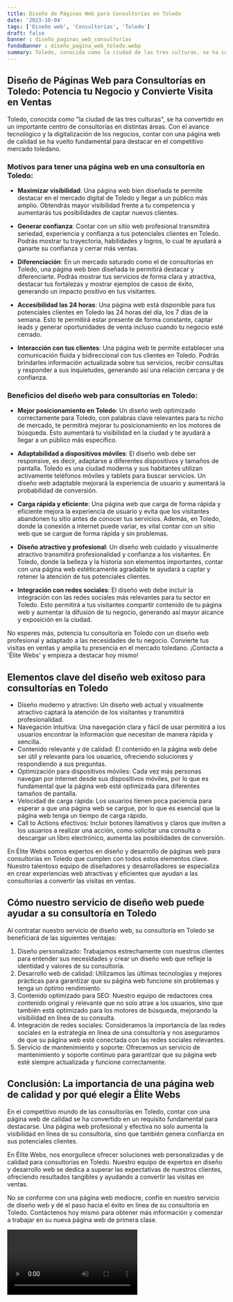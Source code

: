 ```yaml
---
title: Diseño de Páginas Web para Consultorías en Toledo
date: '2023-10-04'
tags: ['Diseño web', 'Consultorías', 'Toledo']
draft: false
banner : diseño_paginas_web_consultorías
fondoBanner : diseño_pagina_web_toledo.webp
summary: Toledo, conocida como la ciudad de las tres culturas, se ha convertido en un importante centro de consultorías en distintas áreas. Con el avance tecnológico y la digitalización de los negocios, contar con una página web de calidad se ha vuelto fundamental para destacar en el competitivo mercado toledano.
---
```


## Diseño de Páginas Web para Consultorías en Toledo: Potencia tu Negocio y Convierte Visita en Ventas

Toledo, conocida como "la ciudad de las tres culturas", se ha convertido en un importante centro de consultorías en distintas áreas. Con el avance tecnológico y la digitalización de los negocios, contar con una página web de calidad se ha vuelto fundamental para destacar en el competitivo mercado toledano.

### Motivos para tener una página web en una consultoría en Toledo:

- **Maximizar visibilidad**: Una página web bien diseñada te permite destacar en el mercado digital de Toledo y llegar a un público más amplio. Obtendrás mayor visibilidad frente a tu competencia y aumentarás tus posibilidades de captar nuevos clientes.

- **Generar confianza**: Contar con un sitio web profesional transmitirá seriedad, experiencia y confianza a tus potenciales clientes en Toledo. Podrás mostrar tu trayectoria, habilidades y logros, lo cual te ayudará a ganarte su confianza y cerrar más ventas.

- **Diferenciación**: En un mercado saturado como el de consultorías en Toledo, una página web bien diseñada te permitirá destacar y diferenciarte. Podrás mostrar tus servicios de forma clara y atractiva, destacar tus fortalezas y mostrar ejemplos de casos de éxito, generando un impacto positivo en tus visitantes.

- **Accesibilidad las 24 horas**: Una página web está disponible para tus potenciales clientes en Toledo las 24 horas del día, los 7 días de la semana. Esto te permitirá estar presente de forma constante, captar leads y generar oportunidades de venta incluso cuando tu negocio esté cerrado.

- **Interacción con tus clientes**: Una página web te permite establecer una comunicación fluida y bidireccional con tus clientes en Toledo. Podrás brindarles información actualizada sobre tus servicios, recibir consultas y responder a sus inquietudes, generando así una relación cercana y de confianza.

### Beneficios del diseño web para consultorías en Toledo:

- **Mejor posicionamiento en Toledo**: Un diseño web optimizado correctamente para Toledo, con palabras clave relevantes para tu nicho de mercado, te permitirá mejorar tu posicionamiento en los motores de búsqueda. Esto aumentará tu visibilidad en la ciudad y te ayudará a llegar a un público más específico.

- **Adaptabilidad a dispositivos móviles**: El diseño web debe ser responsive, es decir, adaptarse a diferentes dispositivos y tamaños de pantalla. Toledo es una ciudad moderna y sus habitantes utilizan activamente teléfonos móviles y tablets para buscar servicios. Un diseño web adaptable mejorará la experiencia de usuario y aumentará la probabilidad de conversión.

- **Carga rápida y eficiente**: Una página web que carga de forma rápida y eficiente mejora la experiencia de usuario y evita que los visitantes abandonen tu sitio antes de conocer tus servicios. Además, en Toledo, donde la conexión a internet puede variar, es vital contar con un sitio web que se cargue de forma rápida y sin problemas.

- **Diseño atractivo y profesional**: Un diseño web cuidado y visualmente atractivo transmitirá profesionalidad y confianza a los visitantes. En Toledo, donde la belleza y la historia son elementos importantes, contar con una página web estéticamente agradable te ayudará a captar y retener la atención de tus potenciales clientes.

- **Integración con redes sociales**: El diseño web debe incluir la integración con las redes sociales más relevantes para tu sector en Toledo. Esto permitirá a tus visitantes compartir contenido de tu página web y aumentar la difusión de tu negocio, generando así mayor alcance y exposición en la ciudad.

No esperes más, potencia tu consultoría en Toledo con un diseño web profesional y adaptado a las necesidades de tu negocio. Convierte tus visitas en ventas y amplía tu presencia en el mercado toledano. ¡Contacta a 'Élite Webs' y empieza a destacar hoy mismo!

<GifSeo />

<Cta />

## Elementos clave del diseño web exitoso para consultorías en Toledo

- Diseño moderno y atractivo: Un diseño web actual y visualmente atractivo captará la atención de los visitantes y transmitirá profesionalidad.
- Navegación intuitiva: Una navegación clara y fácil de usar permitirá a los usuarios encontrar la información que necesitan de manera rápida y sencilla.
- Contenido relevante y de calidad: El contenido en la página web debe ser útil y relevante para los usuarios, ofreciendo soluciones y respondiendo a sus preguntas.
- Optimización para dispositivos móviles: Cada vez más personas navegan por internet desde sus dispositivos móviles, por lo que es fundamental que la página web esté optimizada para diferentes tamaños de pantalla.
- Velocidad de carga rápida: Los usuarios tienen poca paciencia para esperar a que una página web se cargue, por lo que es esencial que la página web tenga un tiempo de carga rápido.
- Call to Actions efectivos: Incluir botones llamativos y claros que inviten a los usuarios a realizar una acción, como solicitar una consulta o descargar un libro electrónico, aumenta las posibilidades de conversión.

En Élite Webs somos expertos en diseño y desarrollo de páginas web para consultorías en Toledo que cumplen con todos estos elementos clave. Nuestro talentoso equipo de diseñadores y desarrolladores se especializa en crear experiencias web atractivas y eficientes que ayudan a las consultorías a convertir las visitas en ventas.

## Cómo nuestro servicio de diseño web puede ayudar a su consultoría en Toledo

Al contratar nuestro servicio de diseño web, su consultoría en Toledo se beneficiará de las siguientes ventajas:

1. Diseño personalizado: Trabajamos estrechamente con nuestros clientes para entender sus necesidades y crear un diseño web que refleje la identidad y valores de su consultoría.
2. Desarrollo web de calidad: Utilizamos las últimas tecnologías y mejores prácticas para garantizar que su página web funcione sin problemas y tenga un óptimo rendimiento.
3. Contenido optimizado para SEO: Nuestro equipo de redactores crea contenido original y relevante que no solo atrae a los usuarios, sino que también está optimizado para los motores de búsqueda, mejorando la visibilidad en línea de su consulta.
4. Integración de redes sociales: Consideramos la importancia de las redes sociales en la estrategia en línea de una consultoría y nos aseguramos de que su página web esté conectada con las redes sociales relevantes.
5. Servicio de mantenimiento y soporte: Ofrecemos un servicio de mantenimiento y soporte continuo para garantizar que su página web esté siempre actualizada y funcione correctamente.

## Conclusión: La importancia de una página web de calidad y por qué elegir a Élite Webs

En el competitivo mundo de las consultorías en Toledo, contar con una página web de calidad se ha convertido en un requisito fundamental para destacarse. Una página web profesional y efectiva no solo aumenta la visibilidad en línea de su consultoría, sino que también genera confianza en sus potenciales clientes.

En Élite Webs, nos enorgullece ofrecer soluciones web personalizadas y de calidad para consultorías en Toledo. Nuestro equipo de expertos en diseño y desarrollo web se dedica a superar las expectativas de nuestros clientes, ofreciendo resultados tangibles y ayudando a convertir las visitas en ventas.

No se conforme con una página web mediocre, confíe en nuestro servicio de diseño web y dé el paso hacia el éxito en línea de su consultoría en Toledo. Contáctenos hoy mismo para obtener más información y comenzar a trabajar en su nueva página web de primera clase.

<Video />

<CtaBot job='Consultorías' city='Toledo'/>

<Gmaps query='Toledo+españa+maps' />